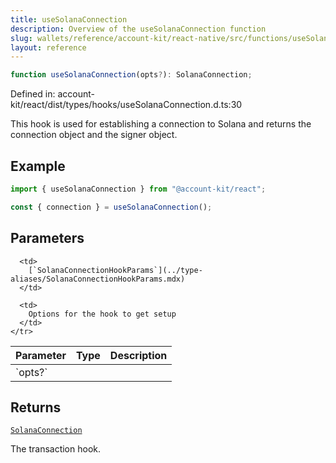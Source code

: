```yaml
---
title: useSolanaConnection
description: Overview of the useSolanaConnection function
slug: wallets/reference/account-kit/react-native/src/functions/useSolanaConnection
layout: reference
---
```


```ts
function useSolanaConnection(opts?): SolanaConnection;
```

Defined in: account-kit/react/dist/types/hooks/useSolanaConnection.d.ts:30

This hook is used for establishing a connection to Solana and returns the connection object and the signer object.

## Example

```ts twoslash
import { useSolanaConnection } from "@account-kit/react";

const { connection } = useSolanaConnection();
```

## Parameters

<table>
  <thead>
    <tr>
      <th align="left">Parameter</th>
      <th align="left">Type</th>
      <th align="left">Description</th>
    </tr>
  </thead>

  <tbody>
    <tr>
      <td>
        `opts?`
      </td>

      <td>
        [`SolanaConnectionHookParams`](../type-aliases/SolanaConnectionHookParams.mdx)
      </td>

      <td>
        Options for the hook to get setup
      </td>
    </tr>

  </tbody>
</table>

## Returns

[`SolanaConnection`](../interfaces/SolanaConnection.mdx)

The transaction hook.
